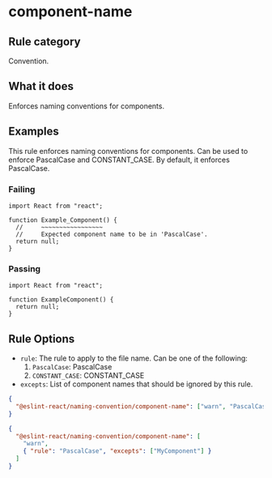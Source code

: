 # component-name

## Rule category

Convention.

## What it does

Enforces naming conventions for components.

## Examples

This rule enforces naming conventions for components. Can be used to enforce PascalCase and CONSTANT_CASE. By default, it enforces PascalCase.

### Failing

```tsx twoslash
import React from "react";

function Example_Component() {
  //     ~~~~~~~~~~~~~~~~~
  //     Expected component name to be in 'PascalCase'.
  return null;
}
```

### Passing

```tsx twoslash
import React from "react";

function ExampleComponent() {
  return null;
}
```

## Rule Options

- `rule`: The rule to apply to the file name. Can be one of the following:
  1. `PascalCase`: PascalCase
  2. `CONSTANT_CASE`: CONSTANT_CASE
- `excepts`: List of component names that should be ignored by this rule.

```json
{
  "@eslint-react/naming-convention/component-name": ["warn", "PascalCase"]
}
```

```json
{
  "@eslint-react/naming-convention/component-name": [
    "warn",
    { "rule": "PascalCase", "excepts": ["MyComponent"] }
  ]
}
```
